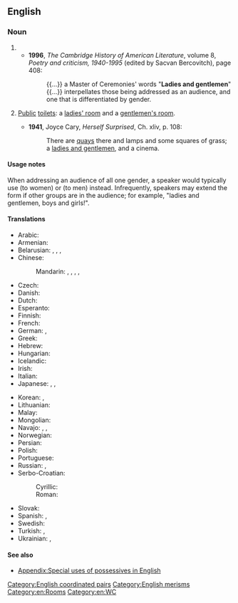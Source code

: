 ==English==

===Noun===
{{en-plural noun}}

# {{n-g|Used to address an [[audience]].}}
#* '''1996''', ''The Cambridge History of American Literature'', volume 8, ''Poetry and criticism, 1940-1995'' (edited by Sacvan Bercovitch), page 408:
#*: {{...}} a Master of Ceremonies' words "'''Ladies and gentlemen'''" {{...}} interpellates those being addressed as an audience, and one that is differentiated by gender.
# {{label|en|rare|_|and|_|euphemism}} [[public|Public]] [[toilet]]s: a [[ladies' room]] and a [[gentlemen's room]].
#* '''1941''', Joyce Cary, ''Herself Surprised'', Ch. xliv, p. 108:
#*: There are [[quay]]s there and lamps and some squares of grass; a [[ladies and gentlemen]], and a cinema.

====Usage notes====
When addressing an audience of all one gender, a speaker would typically use {{m|en|ladies}} (to women) or {{m|en|gentlemen}} (to men) instead. Infrequently, speakers may extend the form if other groups are in the audience; for example, "ladies and gentlemen, boys and girls!".

====Translations====
{{trans-top|phrase used to address an audience of men and women}}
* Arabic: {{t|ar|سَيِّدَاتِي وَسَادَتِي|tr=sayyidātī wa-sādatī}}
* Armenian: {{t|hy|տիկնայք եւ պարոնայք}}
* Belarusian: {{t|be|па́нства|p}}, {{t|be|шано́ўнае спада́рства|n-p|sc=Cyrl}}, {{t|be|да́мы і спада́ры}}, {{t|be|па́ні і пано́ве}}
* Chinese:
*: Mandarin: {{t|cmn|[[女士]][[們]]，[[先生]][[們]]|sc=Hani}}, {{t|cmn|[[女士]][[们]]，[[先生]][[们]]|tr=nǚshìmen, xiānshengmen|sc=Hani}}, {{qualifier|everyone, ladies and gentlemen}} {{t+|cmn|各位|tr=gèwèi|sc=Hani}}, {{t|cmn|[[各位]][[來賓]]}}, {{t|cmn|[[各位]][[来宾]]|tr=gèwèi láibīn}}
* Czech: {{t|cs|dámy a pánové}}
* Danish: {{t|da|mine damer og herrer}}
* Dutch: {{t+|nl|dames en heren}}
* Esperanto: {{t|eo|gesinjoroj}}
* Finnish: {{t+|fi|hyvät naiset ja herrat}}
* French: {{t+|fr|Mesdames et Messieurs}}
* German: {{t|de|Damen und Herren|p}}, {{qualifier|ironic}} {{t+|de|Herrschaften|f-p}}
* Greek: {{t|el|κυρίες και κύριοι}}
* Hebrew: {{t|he|גבירותי ורבותי|tr=gvirotay verabotay|sc=Hebr}}
* Hungarian: {{t|hu|hölgyeim és uraim}}
* Icelandic: {{t|is|dömur mínar og herrar}}
* Irish: {{t|ga|a dhaoine uaisle|m-p}}
* Italian: {{t|it|signore e signori}}
* Japanese: {{t|ja|[[御]][[列席]]の[[皆様]]|tr=ごれっせきのみなさま, go-resseki no minasama}}, {{t|ja|[[御]][[来場]]の[[皆様]]|tr=ごらいじょうのみなさま, go-raijō no minasama}}, {{t|ja|皆様|tr=みなさま, minasama}}
{{trans-mid}}
* Korean: {{t+|ko|여러분}}, {{t|ko|[[신사]][[숙녀]] [[여러분]]}}
* Lithuanian: {{t|lt|dāmas un kungi}}
* Malay: {{t|ms|tuan-tuan dan puan-puan}}
* Mongolian: {{t|mn|ноёд хатагтай нар аа|tr=nójod hatagtáj nar áa|sc=Cyrl}}
* Navajo: {{t|nv|shidineʼé}}, {{t|nv|shikʼéí dóó shidineʼé, átaháásiiłóó}}, {{t|nv|hastóí dóó sáanii}}
* Norwegian: {{t|no|mine damer og herrer}}
* Persian: {{t|fa|خانم‌ها و آقایان|tr=xânom-hâ va âqâyân|sc=fa-Arab}}
* Polish: {{t|pl|panie i panowie}}
* Portuguese: {{t|pt|senhoras e senhores}}
* Russian: {{t+|ru|господа́|p}}, {{t+|ru|да́мы и господа́}}
* Serbo-Croatian:
*: Cyrillic: {{t|sh|даме и господо}}
*: Roman: {{t|sh|dame i gospodo}}
* Slovak: {{t|sk|dámy a páni}}
* Spanish: {{t|es|señoras y señores}}, {{t|es|damas y caballeros}}
* Swedish: {{t|sv|mina damer och herrar}}
* Turkish: {{t|tr|bayanlar ve baylar}}, {{t|tr|bayanlar baylar}}
* Ukrainian: {{t|uk|па́нство|p}}, {{t|uk|па́ні й пано́ве}}
{{trans-bottom}}

====See also====
* [[Appendix:Special uses of possessives in English]]

[[Category:English coordinated pairs]]
[[Category:English merisms]]
[[Category:en:Rooms]]
[[Category:en:WC]]